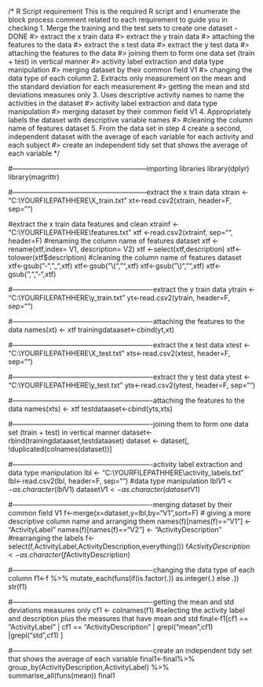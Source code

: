 /* R Script requirement
This is the required R script and I enumerate the block process comment related to each requirement to guide you in checking
1. Merge the training and the test sets to create one dataset - DONE
  #> extract the x train data
  #> extract the y train data
  #> attaching the features to the data
  #> extract the x test data
  #> extract the y test data
  #> attaching the features to the data
  #> joining them to form one data set (train + test) in vertical manner
  #> activity label extraction and data type manipulation
  #> merging dataset by their common field V1
  #> changing the data type of each column
2. Extracts only measurement on the mean and the standard deviation for each measurement
  #> getting the mean and std deviations measures only
3. Uses descriptive activity names to name the activities in the dataset
  #> activity label extraction and data type manipulation
  #> merging dataset by their common field V1
4. Appropriately labels the dataset with descriptive variable names
  #> #cleaning the column name of features dataset
5. From the data set in step 4 create a second, independent dataset with the average of each variable for each activity and each subject
  #> create an independent tidy set that shows the average of each variable
*/
  


#-----------------------------------------------------------importing libraries
library(dplyr)
library(magrittr)


#-----------------------------------------------------------extract the x train data
xtrain <- "C:\\YOURFILEPATHHERE\\X_train.txt"
xt<-read.csv2(xtrain, header=F, sep="")

#extract the x train data features and clean
xtrainf <- "C:\\YOURFILEPATHHERE\\features.txt"
xtf <-read.csv2(xtrainf, sep="", header=F)
#renaming the column name of features dataset
xtf <- rename(xtf,index= V1, description= V2)
xtf <-select(xtf,description)
xtf<-tolower(xtf$description)
#cleaning the column name of features dataset
xtf<-gsub("-","_",xtf)
xtf<-gsub("\\(","",xtf)
xtf<-gsub("\\)","",xtf)
xtf<-gsub(",","-",xtf)

#-------------------------------------------------------------extract the y train data
ytrain <- "C:\\YOURFILEPATHHERE\\y_train.txt"
yt<-read.csv2(ytrain, header=F, sep="")


#-------------------------------------------------------------attaching the features to the data
names(xt) <- xtf
trainingdataaset<-cbind(yt,xt)


#-------------------------------------------------------------extract the x test data
xtest <- "C:\\YOURFILEPATHHERE\\X_test.txt"
xts<-read.csv2(xtest, header=F, sep="")

#-------------------------------------------------------------extract the y test data
ytest <- "C:\\YOURFILEPATHHERE\\y_test.txt"
yts<-read.csv2(ytest, header=F, sep="")

#-------------------------------------------------------------attaching the features to the data
names(xts) <- xtf
testdataaset<-cbind(yts,xts)


#-------------------------------------------------------------joining them to form one data set (train + test) in vertical manner
dataset<-rbind(trainingdataaset,testdataaset)
dataset <- dataset[, !duplicated(colnames(dataset))]


#-------------------------------------------------------------activity label extraction and data type manipulation
lbl <- "C:\\YOURFILEPATHHERE\\activity_labels.txt"
lbl<-read.csv2(lbl, header=F, sep="")
#data type manipulation
lbl$V1<-as.character(lbl$V1)
dataset$V1 <- as.character(dataset$V1)


#-------------------------------------------------------------merging dataset by their common field V1
f<-merge(x=dataset,y=lbl,by="V1",sort=F)
# giving a more descriptive column name and arranging them
names(f)[names(f)=="V1"] <- "ActivityLabel"
names(f)[names(f)=="V2"] <- "ActivityDescription"
#rearranging the labels
f<-select(f,ActivityLabel,ActivityDescription,everything())
f$ActivityDescription <- as.character(f$ActivityDescription) 


#-------------------------------------------------------------changing the data type of each column
f1<-f %>% 
  mutate_each(funs(if(is.factor(.)) as.integer(.) else .))
str(f1)



#-------------------------------------------------------------getting the mean and std deviations measures only
cf1 <- colnames(f1)
#selecting the activity label and description plus the measures that have mean and std 
final<-f1[cf1 == "ActivityLabel" | cf1 == "ActivityDescription" | grepl("mean",cf1) |grepl("std",cf1) ]

#-------------------------------------------------------------create an independent tidy set that shows the average of each variable
final1<-final%>%
  group_by(ActivityDescription,ActivityLabel) %>%
  summarise_all(funs(mean))
final1











